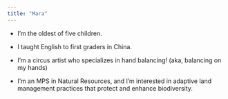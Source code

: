 ```yaml
---
title: "Mara"
---
```


-   I'm the oldest of five children.

-   I taught English to first graders in China.

-   I'm a circus artist who specializes in hand balancing! (aka, balancing on my hands)

-   I'm an MPS in Natural Resources, and I'm interested in adaptive land management practices that protect and enhance biodiversity.
